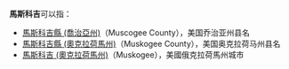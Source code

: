 '''馬斯科吉'''可以指：
* [[馬斯科吉縣_(喬治亞州)|馬斯科吉縣 (喬治亞州)]]（Muscogee County），美国乔治亚州县名
* [[馬斯科吉縣_(奧克拉荷馬州)|馬斯科吉縣 (奧克拉荷馬州)]]（Muskogee County），美国奥克拉荷马州县名
* [[馬斯科吉_(奧克拉荷馬州)|馬斯科吉 (奧克拉荷馬州)]]（Muskogee），美國俄克拉荷馬州城市

{{Disambiguation|M|cat=四字地名译名消歧义}}